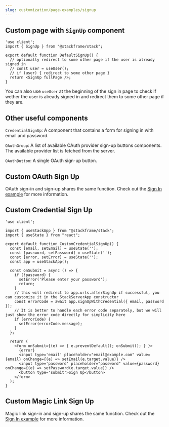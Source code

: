 ```yaml
---
slug: customization/page-examples/signup
---
```


## Custom page with `SignUp` component

```tsx
'use client';
import { SignUp } from "@stackframe/stack";

export default function DefaultSignUp() {
  // optionally redirect to some other page if the user is already signed in
  // const user = useUser();
  // if (user) { redirect to some other page }
  return <SignUp fullPage />;
}
```

You can also use `useUser` at the beginning of the sign in page to check if wether the user is already signed in and redirect them to some other page if they are. 

## Other useful components

`CredentialSignUp`: A component that contains a form for signing in with email and password.

`OAuthGroup`: A list of available OAuth provider sign-up buttons components. The available provider list is fetched from the server.

`OAuthButton`: A single OAuth sign-up button.

## Custom OAuth Sign Up

OAuth sign-in and sign-up shares the same function. Check out the [Sign In example](/customization/page-examples/signin#custom-oauth-sign-in) for more information.

## Custom Credential Sign Up

```tsx
'use client';

import { useStackApp } from "@stackframe/stack";
import { useState } from "react";

export default function CustomCredentialSignUp() {
  const [email, setEmail] = useState('');
  const [password, setPassword] = useState('');
  const [error, setError] = useState('');
  const app = useStackApp();

  const onSubmit = async () => {
    if (!password) {
      setError('Please enter your password');
      return;
    }
    // this will redirect to app.urls.afterSignUp if successful, you can customize it in the StackServerApp constructor
    const errorCode = await app.signUpWithCredential({ email, password });
    // It is better to handle each error code separately, but we will just show the error code directly for simplicity here
    if (errorCode) {
      setError(errorCode.message);
    }
  };
  
  return (
    <form onSubmit={(e) => { e.preventDefault(); onSubmit(); } }>
      {error}
      <input type='email' placeholder="email@example.com" value={email} onChange={(e) => setEmail(e.target.value)} />
      <input type='password' placeholder="password" value={password} onChange={(e) => setPassword(e.target.value)} />
      <button type='submit'>Sign Up</button>
    </form>
  );
}
```

## Custom Magic Link Sign Up

Magic link sign-in and sign-up shares the same function. Check out the [Sign In example](/customization/page-examples/signin#custom-magic-link-sign-in) for more information.
